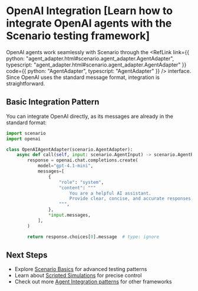 
# OpenAI Integration [Learn how to integrate OpenAI agents with the Scenario testing framework]

OpenAI agents work seamlessly with Scenario through the <RefLink link={{ python: "agent_adapter.html#scenario.agent_adapter.AgentAdapter", typescript: "agent_adapter.html#scenario.agent_adapter.AgentAdapter" }} code={{ python: "AgentAdapter", typescript: "AgentAdapter" }} /> interface. Since OpenAI uses the standard message format, integration is straightforward.

## Basic Integration Pattern

You can integrate OpenAI directly, as its messages are already in the standard format:

```python
import scenario
import openai

class OpenAIAgentAdapter(scenario.AgentAdapter):
    async def call(self, input: scenario.AgentInput) -> scenario.AgentReturnTypes:
        response = openai.chat.completions.create(
            model="gpt-4.1-mini",
            messages=[
                {
                    "role": "system",
                    "content": """
                        You are a helpful AI assistant.
                        Provide clear, concise, and accurate responses to user queries.
                    """,
                },
                *input.messages,
            ],
        )

        return response.choices[0].message  # type: ignore
```

## Next Steps

- Explore [Scenario Basics](/basics/concepts) for advanced testing patterns
- Learn about [Scripted Simulations](/basics/scripted-simulations) for precise control
- Check out more [Agent Integration patterns](/agent-integration) for other frameworks